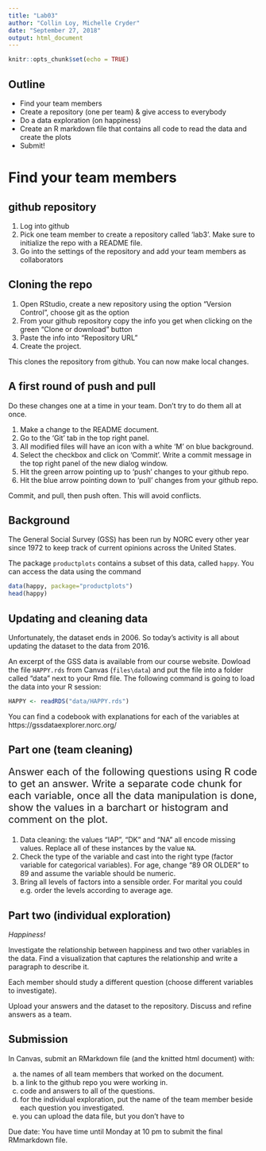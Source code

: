 ```yaml
---
title: "Lab03"
author: "Collin Loy, Michelle Cryder"
date: "September 27, 2018"
output: html_document
---
```


```r
knitr::opts_chunk$set(echo = TRUE)
```

## Outline

- Find your team members
- Create a repository (one per team) & give access to everybody
- Do a data exploration (on happiness)
- Create an R markdown file that contains all code to read the data and create the plots
- Submit!


# Find your team members

## github repository

1. Log into github 
2. Pick one team member to create a repository called 'lab3'. Make sure to initialize the repo with a README file. 
3. Go into the settings of the repository and add your team members as collaborators

## Cloning the repo

1. Open RStudio, create a new repository using the option "Version Control", choose git as the option
2. From your github repository copy  the info you get when clicking on the green "Clone or download" button
3. Paste the info into "Repository URL"
4. Create the project.

This clones the repository from github. You can now make local changes. 

## A first round of push and pull

Do these changes one at a time in your team. Don't try to do them all at once. 

1. Make a change to the README document.
2. Go to the 'Git' tab in the top right panel. 
3. All modified files will have an icon with a white 'M' on blue background.
4. Select the checkbox and click on 'Commit'. Write a commit message in the top right panel of the new dialog window. 
5. Hit the green arrow pointing up to 'push' changes to your github repo.
6. Hit the blue arrow pointing down to 'pull' changes from your github repo.

Commit, and pull, then push often. This will avoid conflicts.

## Background

The General Social Survey (GSS) has been run by NORC every other year since 1972 to keep track of current opinions across the United States. 

The package `productplots` contains a subset of this data, called `happy`.
You can access the data using the command

```r
data(happy, package="productplots")
head(happy)
```

## Updating and cleaning data

Unfortunately, the dataset ends in 2006. So today's activity is all about updating the dataset to the data from 2016.

An excerpt of the GSS data is available from our course website. 
Dowload the file `HAPPY.rds` from Canvas (`files\data`) and put the file into a folder called "data" next to your Rmd file. The following command is going to load the data into your R session:

```r
HAPPY <- readRDS("data/HAPPY.rds")
```

You can find a codebook with explanations for each of the variables at https://gssdataexplorer.norc.org/



## Part one (team cleaning)

<p style="font-size:20px">
Answer each of the following questions using R code to get an answer. 
Write a separate code chunk for each variable, once all the data manipulation is done, show the values in a barchart or histogram and comment on the plot.
</p>

1. Data cleaning: the values "IAP", "DK" and "NA" all encode missing values. Replace all of these instances by the value `NA`. 
2. Check the type of the variable and cast into the right type (factor variable for categorical variables). For age, change "89 OR OLDER" to 89 and assume the variable should be numeric.
3. Bring all levels of factors into a sensible order. For marital you could e.g. order the levels according to average age. 


## Part two (individual exploration)

*Happiness!*

Investigate the relationship between happiness and two other variables in the data. Find a visualization that captures the relationship and write a paragraph to describe it. 

Each member should study a different question (choose different variables to investigate).

Upload your answers and the dataset to the repository. Discuss and refine answers as a team.

## Submission

In Canvas, submit an RMarkdown file (and the knitted html document) with: 

  a. the names of all team members that worked on the document.
  b. a link to the github repo you were working in.
  c. code and answers to all of the questions.
  d. for the individual exploration, put the name of the team member beside each question you investigated.
  e. you can upload the data file, but you don't have to


Due date: You have time until Monday at 10 pm to submit the final RMmarkdown file.



